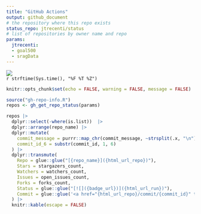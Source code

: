 ```yaml
---
title: "GitHub Actions"
output: github_document
# the repository where this repo exists
status_repo: jtrecenti/status
# list of repositories by owner name and repo
params:
  jtrecenti:
  - goal500
  - sragData
---
```


![](https://github.com/`r rmarkdown::metadata$status_repo`/workflows/Render%20Status/badge.svg)  
`r strftime(Sys.time(), "%F %T %Z")`


```r
knitr::opts_chunk$set(echo = FALSE, warning = FALSE, message = FALSE)
```

```r
source("gh-repo-info.R")
repos <- gh_get_repo_status(params)
```

```r
repos |> 
  dplyr::select(-where(is.list))  |> 
  dplyr::arrange(repo_name) |> 
  dplyr::mutate(
    commit_message = purrr::map_chr(commit_message, ~strsplit(.x, "\n")[[1]][1]),
    commit_id_6 = substr(commit_id, 1, 6)
  ) |> 
  dplyr::transmute(
    Repo = glue::glue("[{repo_name}]({html_url_repo})"),
    Stars = stargazers_count,
    Watchers = watchers_count,
    Issues = open_issues_count,
    Forks = forks_count,
    Status = glue::glue("[![]({badge_url})]({html_url_run})"),
    Commit = glue::glue('<a href="{html_url_repo}/commit/{commit_id}" title="{commit_message}">{commit_id_6}</a>')
  ) |> 
  knitr::kable(escape = FALSE)
```

